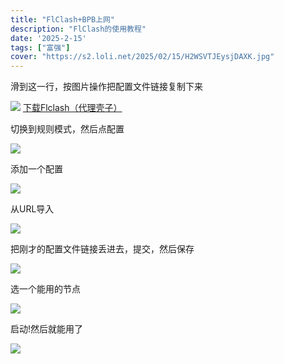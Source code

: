 ```yaml
---
title: "FlClash+BPB上网"
description: "FlClash的使用教程"
date: '2025-2-15'
tags: ["富强"]
cover: "https://s2.loli.net/2025/02/15/H2WSVTJEysjDAXK.jpg"
---
```


滑到这一行，按图片操作把配置文件链接复制下来

  ![](https://s2.loli.net/2025/01/13/6l9RLFeuQjd2vYV.jpg)
  [下载Flclash（代理壳子）](https://gh.tinylake.tech/https://github.com/chen08209/FlClash/releases/download/v0.8.72/FlClash-0.8.72-android-arm64-v8a.apk)

切换到规则模式，然后点配置

  ![](https://s2.loli.net/2025/01/13/JYuHn7xqWOSaVKT.png)

添加一个配置

   ![](https://s2.loli.net/2025/01/13/kXqLS8utDhb1VQi.png)

从URL导入

  ![](https://s2.loli.net/2025/01/13/bYsX6ROQIP21npL.png)

把刚才的配置文件链接丢进去，提交，然后保存

  ![](https://s2.loli.net/2025/01/13/Jz6nTfaKrFsiqtQ.png)

选一个能用的节点

  ![](https://s2.loli.net/2025/01/13/rOQjboRfYdEsDeF.jpg)

启动!然后就能用了

  ![](https://s2.loli.net/2025/01/14/ClsoceB4rDGwLYU.png)